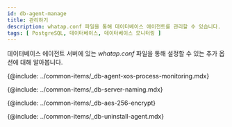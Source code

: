 ```yaml
---
id: db-agent-manage
title: 관리하기
description: whatap.conf 파일을 통해 데이터베이스 에이전트를 관리할 수 있습니다.
tags: [ PostgreSQL, 데이터베이스, 데이터베이스 모니터링 ]
---
```


데이터베이스 에이전트 서버에 있는 *whatap.conf* 파일을 통해 설정할 수 있는 추가 옵션에 대해 알아봅니다.

<!-- Postgresql, Oracle 지원 프로세스 모니터링 -->
{@include: ../common-items/_db-agent-xos-process-monitoring.mdx}

<!-- 서버 이름을 임의로 부여해 관리하기 -->
{@include: ../common-items/_db-server-naming.mdx}

<!-- AES 256 암호화 적용 -->
{@include: ../common-items/_db-aes-256-encrypt}

<!-- 에이전트 삭제 -->
{@include: ../common-items/_db-uninstall-agent.mdx}